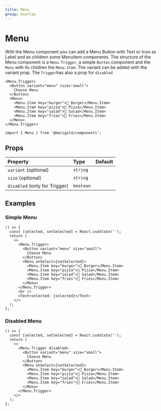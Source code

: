 ```yaml
---
title: Menu
group: Overlay
---
```


# Menu

With the Menu component you can add a Menu Button with Text or Icon as Label and as children some MenuItem components.
The structure of the Menu component is a `Menu.Trigger`, a simple `Button` component and the `Menu` with its children the `Menu.Item`.
The variant can be added with the variant prop.
The `Trigger`has also a prop for `disabled`

```tsx
<Menu.Trigger>
  <Button variant="menu" size="small">
    Choose Menu
  </Button>
  <Menu>
    <Menu.Item key="burger">🍔 Burger</Menu.Item>
    <Menu.Item key="pizza">🍕 Pizza</Menu.Item>
    <Menu.Item key="salad">🥗 Salad</Menu.Item>
    <Menu.Item key="fries">🍟 Fries</Menu.Item>
  </Menu>
</Menu.Trigger>
```

```tsx onlyCode
import { Menu } from '@marigold/components';
```

## Props

| Property                      | Type      | Default |
| :---------------------------- | :-------- | :------ |
| `variant` (optional)          | `string`  |         |
| `size` (optional)             | `string`  |         |
| `disabled` (only for Trigger) | `boolean` |         |

## Examples

### Simple Menu

```tsx
() => {
  const [selected, setSelected] = React.useState('');
  return (
    <>
      <Menu.Trigger>
        <Button variant="menu" size="small">
          Choose Menu
        </Button>
        <Menu onSelect={setSelected}>
          <Menu.Item key="burger">🍔 Burger</Menu.Item>
          <Menu.Item key="pizza">🍕 Pizza</Menu.Item>
          <Menu.Item key="salad">🥗 Salad</Menu.Item>
          <Menu.Item key="fries">🍟 Fries</Menu.Item>
        </Menu>
      </Menu.Trigger>
      <hr />
      <Text>selected: {selected}</Text>
    </>
  );
};
```

### Disabled Menu

```tsx
() => {
  const [selected, setSelected] = React.useState('');
  return (
    <>
      <Menu.Trigger disabled>
        <Button variant="menu" size="small">
          Choose Menu
        </Button>
        <Menu onSelect={setSelected}>
          <Menu.Item key="burger">🍔 Burger</Menu.Item>
          <Menu.Item key="pizza">🍕 Pizza</Menu.Item>
          <Menu.Item key="salad">🥗 Salad</Menu.Item>
          <Menu.Item key="fries">🍟 Fries</Menu.Item>
        </Menu>
      </Menu.Trigger>
    </>
  );
};
```
